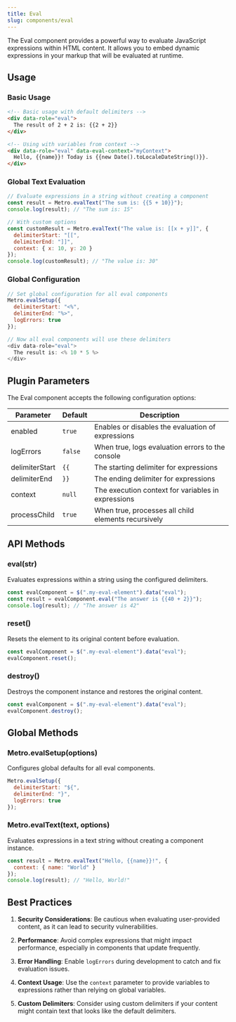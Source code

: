 ```yaml
---
title: Eval
slug: components/eval
---
```


The Eval component provides a powerful way to evaluate JavaScript expressions within HTML content. It allows you to embed dynamic expressions in your markup that will be evaluated at runtime.

## Usage

### Basic Usage

```html
<!-- Basic usage with default delimiters -->
<div data-role="eval">
  The result of 2 + 2 is: {{2 + 2}}
</div>

<!-- Using with variables from context -->
<div data-role="eval" data-eval-context="myContext">
  Hello, {{name}}! Today is {{new Date().toLocaleDateString()}}.
</div>
```

### Global Text Evaluation

```javascript
// Evaluate expressions in a string without creating a component
const result = Metro.evalText("The sum is: {{5 + 10}}");
console.log(result); // "The sum is: 15"

// With custom options
const customResult = Metro.evalText("The value is: [[x + y]]", {
  delimiterStart: "[[",
  delimiterEnd: "]]",
  context: { x: 10, y: 20 }
});
console.log(customResult); // "The value is: 30"
```

### Global Configuration

```javascript
// Set global configuration for all eval components
Metro.evalSetup({
  delimiterStart: "<%",
  delimiterEnd: "%>",
  logErrors: true
});

// Now all eval components will use these delimiters
<div data-role="eval">
  The result is: <% 10 * 5 %>
</div>
```

## Plugin Parameters

The Eval component accepts the following configuration options:

| Parameter | Default | Description |
| --------- | ------- | ----------- |
| enabled | `true` | Enables or disables the evaluation of expressions |
| logErrors | `false` | When true, logs evaluation errors to the console |
| delimiterStart | `{{` | The starting delimiter for expressions |
| delimiterEnd | `}}` | The ending delimiter for expressions |
| context | `null` | The execution context for variables in expressions |
| processChild | `true` | When true, processes all child elements recursively |

## API Methods

### eval(str)

Evaluates expressions within a string using the configured delimiters.

```javascript
const evalComponent = $(".my-eval-element").data("eval");
const result = evalComponent.eval("The answer is {{40 + 2}}");
console.log(result); // "The answer is 42"
```

### reset()

Resets the element to its original content before evaluation.

```javascript
const evalComponent = $(".my-eval-element").data("eval");
evalComponent.reset();
```

### destroy()

Destroys the component instance and restores the original content.

```javascript
const evalComponent = $(".my-eval-element").data("eval");
evalComponent.destroy();
```

## Global Methods

### Metro.evalSetup(options)

Configures global defaults for all eval components.

```javascript
Metro.evalSetup({
  delimiterStart: "${",
  delimiterEnd: "}",
  logErrors: true
});
```

### Metro.evalText(text, options)

Evaluates expressions in a text string without creating a component instance.

```javascript
const result = Metro.evalText("Hello, {{name}}!", {
  context: { name: "World" }
});
console.log(result); // "Hello, World!"
```

## Best Practices

1. **Security Considerations**: Be cautious when evaluating user-provided content, as it can lead to security vulnerabilities.

2. **Performance**: Avoid complex expressions that might impact performance, especially in components that update frequently.

3. **Error Handling**: Enable `logErrors` during development to catch and fix evaluation issues.

4. **Context Usage**: Use the `context` parameter to provide variables to expressions rather than relying on global variables.

5. **Custom Delimiters**: Consider using custom delimiters if your content might contain text that looks like the default delimiters.